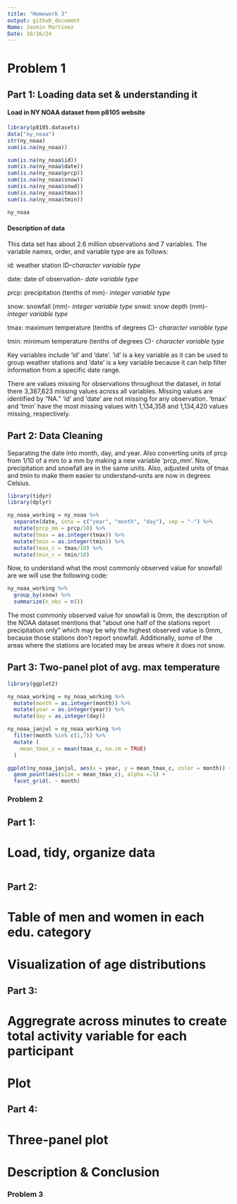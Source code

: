 ```yaml
---
title: "Homework 3"
output: github_document
Name: Jasmin Martinez
Date: 10/16/24
---
```

# **Problem 1**

## Part 1: Loading data set & understanding it
#### Load in NY NOAA dataset from p8105 website 
```r
library(p8105.datasets)
data("ny_noaa")
str(ny_noaa)
sum(is.na(ny_noaa))
```


```r
sum(is.na(ny_noaa$id))
sum(is.na(ny_noaa$date))
sum(is.na(ny_noaa$prcp))
sum(is.na(ny_noaa$snow))
sum(is.na(ny_noaa$snwd))
sum(is.na(ny_noaa$tmax))
sum(is.na(ny_noaa$tmin))
```

```r
ny_noaa
```
#### Description of data
This data set has about 2.6 million observations and 7 variables. The variable names, order, and variable type are as follows: 

id: weather station ID--*character variable type*

date: date of observation- *date variable type*

prcp: precipitation (tenths of mm)- *integer variable type*

snow: snowfall (mm)- *integer variable type*
snwd: snow depth (mm)- *integer variable type*

tmax: maximum temperature (tenths of degrees C)- *character variable type*

tmin: minimum temperature (tenths of degrees C)- *character variable type*

Key variables include 'id' and 'date'. 'id' is a key variable as it can be used to group weather stations and 'date' is a key variable because it can help filter information from a specific date range. 

There are values missing for observations throughout the dataset, in total there 3,387,623 missing values across all variables. Missing values are identified by "NA." 'id' and 'date' are not missing for any observation. 'tmax' and 'tmin' have the most missing values with 1,134,358 and 1,134,420 values missing, respectively. 

## Part 2: Data Cleaning
Separating the date into month, day, and year. Also converting units of prcp from 1/10 of a mm to a mm by making a new variable 'prcp_mm'. Now, precipitation and snowfall are in the same units. Also, adjusted units of tmax and tmin to make them easier to understand--units are now in degrees Celsius. 
```r
library(tidyr)
library(dplyr)

ny_noaa_working = ny_noaa %>% 
  separate(date, into = c("year", "month", "day"), sep = "-") %>% 
  mutate(prcp_mm = prcp/10) %>% 
  mutate(tmax = as.integer(tmax)) %>% 
  mutate(tmin = as.integer(tmin)) %>% 
  mutate(tmax_c = tmax/10) %>% 
  mutate(tmin_c = tmin/10)
```

Now, to understand what the most commonly observed value for snowfall are we will use the following code: 
```r
ny_noaa_working %>% 
  group_by(snow) %>% 
  summarize(n_obs = n())
```

The most commonly observed value for snowfall is 0mm, the description of the NOAA dataset mentions that "about one half of the stations report precipitation only" which may be why the highest observed value is 0mm, because those stations don't report snowfall. Additionally, some of the areas where the stations are located may be areas where it does not snow. 

## Part 3: Two-panel plot of avg. max temperature 

```r
library(ggplot2)

ny_noaa_working = ny_noaa_working %>% 
  mutate(month = as.integer(month)) %>% 
  mutate(year = as.integer(year)) %>% 
  mutate(day = as.integer(day))

ny_noaa_janjul = ny_noaa_working %>% 
  filter(month %in% c(1,7)) %>% 
  mutate (
    mean_tmax_c = mean(tmax_c, na.rm = TRUE)
  )

ggplot(ny_noaa_janjul, aes(x = year, y = mean_tmax_c, color = month)) + 
  geom_point(aes(size = mean_tmax_c), alpha =.5) +
  facet_grid(. ~ month)
```
### **Problem 2**
## Part 1: 
# Load, tidy, organize data 
```r

```
## Part 2:
# Table of men and women in each edu. category 
# Visualization of age distributions 

## Part 3: 
# Aggregrate across minutes to create total activity variable for each participant 
# Plot 

## Part 4: 
# Three-panel plot 
# Description & Conclusion 

### **Problem 3**
```r
```
